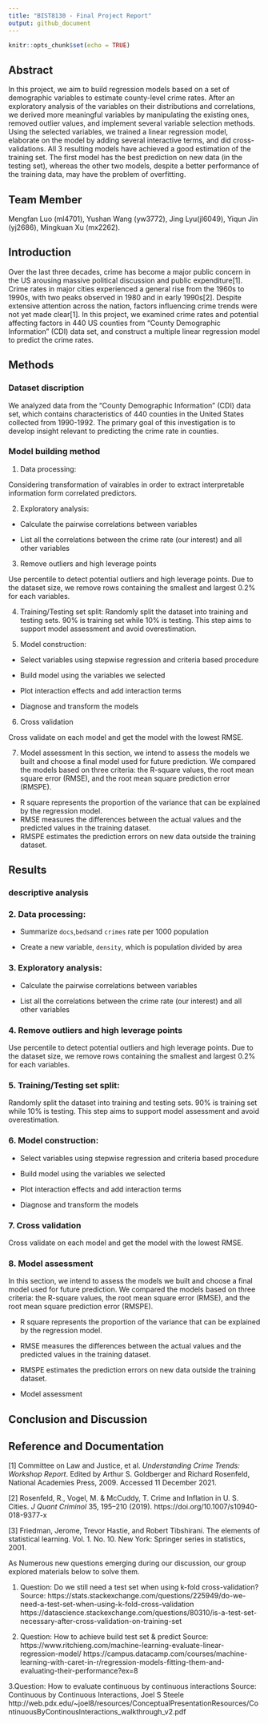 ```yaml
---
title: "BIST8130 - Final Project Report"
output: github_document
---
```


```r
knitr::opts_chunk$set(echo = TRUE)
```

## Abstract

In this project, we aim to build regression models based on a set of demographic variables to estimate county-level crime rates. After an exploratory analysis of the variables on their distributions and correlations, we derived more meaningful variables by manipulating the existing ones, removed outlier values, and implement several variable selection methods. Using the selected variables, we trained a linear regression model, elaborate on the model by adding several interactive terms, and did cross-validations. All 3 resulting models have achieved a good estimation of the training set. The first model has the best prediction on new data (in the testing set), whereas the other two models, despite a better performance of the training data, may have the problem of overfitting.

## Team Member

Mengfan Luo (ml4701), Yushan Wang (yw3772), Jing Lyu(jl6049), Yiqun Jin (yj2686), Mingkuan Xu (mx2262).
 
## Introduction

Over the last three decades, crime has become a major public concern in the US arousing massive political discussion and public expenditure[1]. Crime rates in major cities experienced a general rise from the 1960s to 1990s, with two peaks observed in 1980 and in early 1990s[2]. Despite extensive attention across the nation, factors influencing crime trends were not yet made clear[1]. In this project, we examined crime rates and potential affecting factors in 440 US counties from "County Demographic Information" (CDI) data set, and construct a multiple linear regression model to predict the crime rates.




## Methods

### Dataset discription

We analyzed data from the “County Demographic Information” (CDI) data set, which contains characteristics of 440 counties in the United States collected from 1990-1992. The primary goal of this investigation is to develop insight relevant to predicting the crime rate in counties. 

### Model building method

1. Data processing: 

Considering transformation of vairables in order to extract interpretable information form correlated predictors.

2. Exploratory analysis:

* Calculate the pairwise correlations between variables

* List all the correlations between the crime rate (our interest) and all other variables

3. Remove outliers and high leverage points

Use percentile to detect potential outliers and high leverage points. Due to the dataset size, we remove rows containing the smallest and largest 0.2% for each variables.

4. Training/Testing set split:
Randomly split the dataset into training and testing sets. 90% is training set while 10% is testing. This step aims to support model assessment and avoid overestimation.

5. Model construction:

* Select variables using stepwise regression and criteria based procedure

* Build model using the variables we selected 

* Plot interaction effects and add interaction terms

* Diagnose and transform the models

6. Cross validation

Cross validate on each model and get the model with the lowest RMSE.

7. Model assessment
In this section, we intend to assess the models we built and choose a final model used for future prediction. We compared the models based on three criteria: the R-square values, the root mean square error (RMSE), and the root mean square prediction error (RMSPE).  

- R square represents the proportion of the variance that can be explained by the regression model.
- RMSE measures the differences between the actual values and the predicted values in the training dataset.
- RMSPE estimates the prediction errors on new data outside the training dataset.


## Results

### descriptive analysis



### 2. Data processing: 

* Summarize `docs`,`beds`and `crimes` rate per 1000 population

* Create a new variable, `density`, which is population divided by area

### 3. Exploratory analysis:

* Calculate the pairwise correlations between variables

* List all the correlations between the crime rate (our interest) and all other variables

### 4. Remove outliers and high leverage points

Use percentile to detect potential outliers and high leverage points. Due to the dataset size, we remove rows containing the smallest and largest 0.2% for each variables.

### 5. Training/Testing set split:
Randomly split the dataset into training and testing sets. 90% is training set while 10% is testing. This step aims to support model assessment and avoid overestimation.

### 6. Model construction:

* Select variables using stepwise regression and criteria based procedure

* Build model using the variables we selected 

* Plot interaction effects and add interaction terms

* Diagnose and transform the models

### 7. Cross validation

Cross validate on each model and get the model with the lowest RMSE.

### 8. Model assessment
In this section, we intend to assess the models we built and choose a final model used for future prediction. We compared the models based on three criteria: the R-square values, the root mean square error (RMSE), and the root mean square prediction error (RMSPE).  

- R square represents the proportion of the variance that can be explained by the regression model.
- RMSE measures the differences between the actual values and the predicted values in the training dataset.
- RMSPE estimates the prediction errors on new data outside the training dataset.


* Model assessment


## Conclusion and Discussion

## Reference and Documentation

[1] Committee on Law and Justice, et al. *Understanding Crime Trends: Workshop Report*. Edited by Arthur S. Goldberger and Richard Rosenfeld, National Academies Press, 2009. Accessed 11 December 2021.

[2] Rosenfeld, R., Vogel, M. & McCuddy, T. Crime and Inflation in U. S. Cities. *J Quant Criminol* 35, 195–210 (2019). https://doi.org/10.1007/s10940-018-9377-x

[3] Friedman, Jerome, Trevor Hastie, and Robert Tibshirani. The elements of statistical learning. Vol. 1. No. 10. New York: Springer series in statistics, 2001.


As Numerous new questions emerging during our discussion, our group explored materials below to solve them.

1. Question: Do we still need a test set when using k-fold cross-validation?
Source:
https://stats.stackexchange.com/questions/225949/do-we-need-a-test-set-when-using-k-fold-cross-validation
https://datascience.stackexchange.com/questions/80310/is-a-test-set-necessary-after-cross-validation-on-training-set


2. Question: How to achieve build test set & predict
Source:
https://www.ritchieng.com/machine-learning-evaluate-linear-regression-model/
https://campus.datacamp.com/courses/machine-learning-with-caret-in-r/regression-models-fitting-them-and-evaluating-their-performance?ex=8

3.Question: How to evaluate continuous by continuous interactions
Source: Continuous by Continuous Interactions, Joel S Steele http://web.pdx.edu/~joel8/resources/ConceptualPresentationResources/ContinuousByContinousInteractions_walkthrough_v2.pdf



